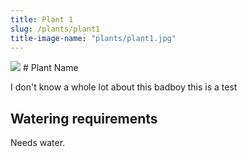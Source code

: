 ```yaml
---
title: Plant 1
slug: /plants/plant1
title-image-name: "plants/plant1.jpg"
---
```



<Card>
  <Image src="plants/plant1.jpg" />
</Card>

<Card>
# Plant Name

I don't know a whole lot about this badboy this is a test

## Watering requirements

Needs water.

</Card>

